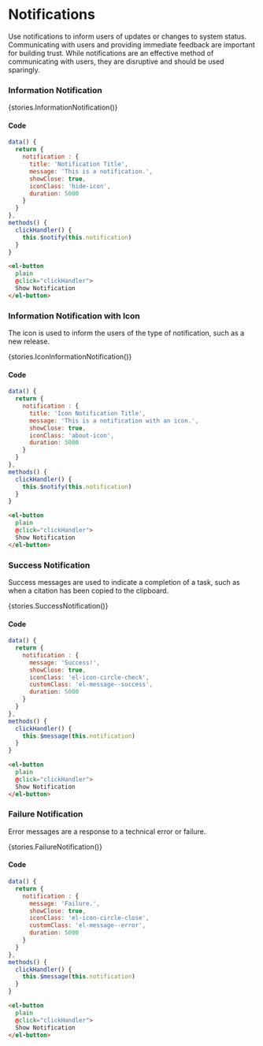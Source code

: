 
<Meta title="Components/Notification" />

# Notifications

Use notifications to inform users of updates or changes to system status. Communicating with users and providing immediate feedback are important for building trust.
While notifications are an effective method of communicating with users, they are disruptive and should be used sparingly.

### Information Notification

<Story name="Information Notification">{stories.InformationNotification()}</Story>

#### Code

```js
data() {
  return {
    notification : {
      title: 'Notification Title',
      message: 'This is a notification.',
      showClose: true,
      iconClass: 'hide-icon',
      duration: 5000
    }
  }
},
methods() {
  clickHandler() {
    this.$notify(this.notification)
  }
}
```

```html
<el-button
  plain
  @click="clickHandler">
  Show Notification
</el-button>
```

### Information Notification with Icon

The icon is used to inform the users of the type of notification, such as a new release.

<Story name="Icon Information Notification">{stories.IconInformationNotification()}</Story>

#### Code

```js
data() {
  return {
    notification : {
      title: 'Icon Notification Title',
      message: 'This is a notification with an icon.',
      showClose: true,
      iconClass: 'about-icon',
      duration: 5000
    }
  }
},
methods() {
  clickHandler() {
    this.$notify(this.notification)
  }
}
```

```html
<el-button
  plain
  @click="clickHandler">
  Show Notification
</el-button>
```

### Success Notification

Success messages are used to indicate a completion of a task, such as when a citation has been copied to the clipboard.

<Story name="Success Notification">{stories.SuccessNotification()}</Story>

#### Code

```js
data() {
  return {
    notification : {
      message: 'Success!',
      showClose: true,
      iconClass: 'el-icon-circle-check',
      customClass: 'el-message--success',
      duration: 5000
    }
  }
},
methods() {
  clickHandler() {
    this.$message(this.notification)
  }
}
```

```html
<el-button
  plain
  @click="clickHandler">
  Show Notification
</el-button>
```

### Failure Notification

Error messages are a response to a technical error or failure.

<Story name="Failure Notification">{stories.FailureNotification()}</Story>

#### Code

```js
data() {
  return {
    notification : {
      message: 'Failure.',
      showClose: true,
      iconClass: 'el-icon-circle-close',
      customClass: 'el-message--error',
      duration: 5000
    }
  }
},
methods() {
  clickHandler() {
    this.$message(this.notification)
  }
}
```

```html
<el-button
  plain
  @click="clickHandler">
  Show Notification
</el-button>
```